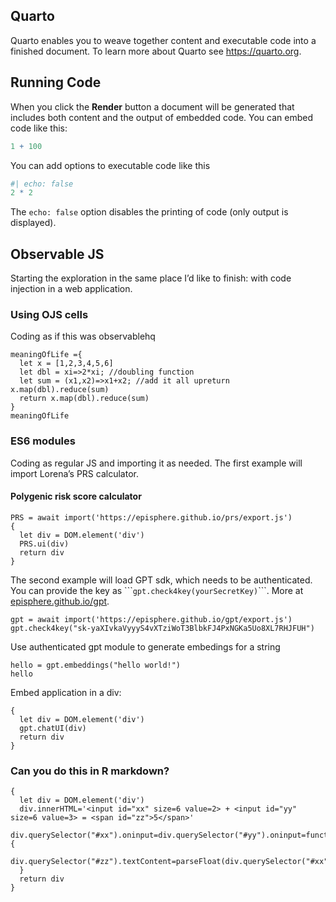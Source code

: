 ## Quarto

Quarto enables you to weave together content and executable code into a finished document. To learn more about Quarto see <https://quarto.org>.

## Running Code

When you click the **Render** button a document will be generated that includes both content and the output of embedded code. You can embed code like this:

```r
1 + 100
```

You can add options to executable code like this

```r
#| echo: false
2 * 2
```

The `echo: false` option disables the printing of code (only output is displayed).

## Observable JS

Starting the exploration in the same place I'd like to finish: with code injection in a web application.

### Using OJS cells

Coding as if this was observablehq

```ojs
meaningOfLife ={
  let x = [1,2,3,4,5,6]
  let dbl = xi=>2*xi; //doubling function
  let sum = (x1,x2)=>x1+x2; //add it all upreturn x.map(dbl).reduce(sum)
  return x.map(dbl).reduce(sum)
}
meaningOfLife
```

### ES6 modules

Coding as regular JS and importing it as needed. The first example will import Lorena's PRS calculator.

#### Polygenic risk score calculator

```ojs
PRS = await import('https://episphere.github.io/prs/export.js')
{
  let div = DOM.element('div')
  PRS.ui(div)
  return div
}
```

The second example will load GPT sdk, which needs to be authenticated. You can provide the key as \`\`\``gpt.check4key(yourSecretKey)`\`\`\`. More at [episphere.github.io/gpt](https://episphere.github.io/gpt).

```ojs
gpt = await import('https://episphere.github.io/gpt/export.js')
gpt.check4key("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")
```

Use authenticated gpt module to generate embedings for a string

```ojs
hello = gpt.embeddings("hello world!")
hello
```

Embed application in a div:

```ojs
{
  let div = DOM.element('div')
  gpt.chatUI(div)
  return div
}
```

### Can you do this in R markdown?

```ojs
{
  let div = DOM.element('div')
  div.innerHTML='<input id="xx" size=6 value=2> + <input id="yy" size=6 value=3> = <span id="zz">5</span>'
  div.querySelector("#xx").oninput=div.querySelector("#yy").oninput=function(){
    div.querySelector("#zz").textContent=parseFloat(div.querySelector("#xx").value)+parseFloat(div.querySelector("#yy").value)
  }
  return div
}

```
